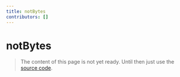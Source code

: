 ```yaml
---
title: notBytes
contributors: []
---
```


# notBytes

> The content of this page is not yet ready. Until then just use the [source code](https://github.com/fabian-hiller/valibot/blob/main/library/src/validations/notBytes/notBytes.ts).
